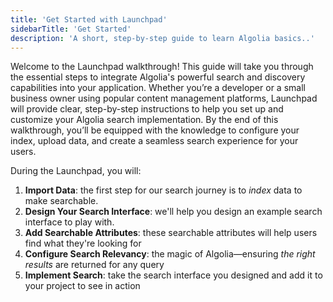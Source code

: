 ```yaml
---
title: 'Get Started with Launchpad'
sidebarTitle: 'Get Started'
description: 'A short, step-by-step guide to learn Algolia basics..'
---
```


Welcome to the Launchpad walkthrough! This guide will take you through the essential steps to integrate Algolia's powerful search and discovery capabilities into your application. Whether you’re a developer or a small business owner using popular content management platforms, Launchpad will provide clear, step-by-step instructions to help you set up and customize your Algolia search implementation. By the end of this walkthrough, you’ll be equipped with the knowledge to configure your index, upload data, and create a seamless search experience for your users.

During the Launchpad, you will:

1. **Import Data**: the first step for our search journey is to _index_ data to make searchable.
2. **Design Your Search Interface**: we'll help you design an example search interface to play with.
3. **Add Searchable Attributes**: these searchable attributes will help users find what they're looking for
4. **Configure Search Relevancy**: the magic of Algolia—ensuring _the right results_ are returned for any query
5. **Implement Search**: take the search interface you designed and add it to your project to see in action